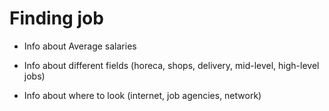 # Finding job 
- Info about Average salaries

- Info about different fields (horeca, shops, delivery, mid-level, high-level jobs)

- Info about where to look (internet, job agencies, network)

